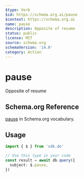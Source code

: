 ```yaml
---
$type: Verb
$id: https://schema.org.ai/pause
$context: https://schema.org.ai
name: pause
description: Opposite of resume
status: public
license: MIT
source: schema.org
schemaVersion: '14.0'
category: Action
---
```


# pause

Opposite of resume

## Schema.org Reference

[pause](https://schema.org/ResumeAction) in Schema.org vocabulary.

## Usage

```typescript
import { $ } from 'sdk.do'

// Use this type in your code
const result = await db.query({
  subject: $.pause,
})
```
